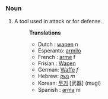 ===Noun===
#A tool used in attack or for defense.
#:'''Translations'''
#:*Dutch : [[wapen]] n
#:*Esperanto: [[armilo]]
#:*French : [[arme]] f
#:*Frisian : [[Wapen]]
#:*German: [[Waffe]] ''f''
#:*Hebrew: [[נשק]] ''m''
#:*Korean: [[무기]] [武器] (mugi)
#:*Spanish : [[arma]] m
